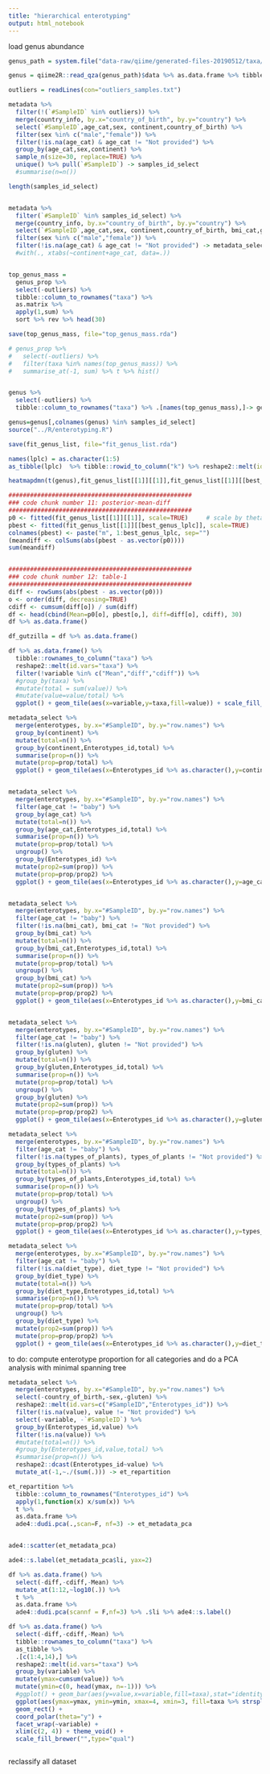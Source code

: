```yaml
---
title: "hierarchical enterotyping"
output: html_notebook
---
```




load genus abundance
```r

genus_path = system.file("data-raw/qiime/generated-files-20190512/taxa/genus.qza", package = "agp")

genus = qiime2R::read_qza(genus_path)$data %>% as.data.frame %>% tibble::rownames_to_column("taxa")  %>% as_tibble()


```


```r
outliers = readLines(con="outliers_samples.txt")

metadata %>% 
  filter(!(`#SampleID` %in% outliers)) %>%
  merge(country_info, by.x="country_of_birth", by.y="country") %>%
  select(`#SampleID`,age_cat,sex, continent,country_of_birth) %>% 
  filter(sex %in% c("male","female")) %>%
  filter(!is.na(age_cat) & age_cat != "Not provided") %>%
  group_by(age_cat,sex,continent) %>% 
  sample_n(size=30, replace=TRUE) %>%
  unique() %>% pull(`#SampleID`) -> samples_id_select
  #summarise(n=n())

length(samples_id_select)


metadata %>% 
  filter(`#SampleID` %in% samples_id_select) %>%
  merge(country_info, by.x="country_of_birth", by.y="country") %>%
  select(`#SampleID`,age_cat,sex, continent,country_of_birth, bmi_cat,gluten,types_of_plants,diet_type  ) %>% 
  filter(sex %in% c("male","female")) %>%
  filter(!is.na(age_cat) & age_cat != "Not provided") -> metadata_select
  #with(., xtabs(~continent+age_cat, data=.))


top_genus_mass = 
  genus_prop %>% 
  select(-outliers) %>%
  tibble::column_to_rownames("taxa") %>% 
  as.matrix %>% 
  apply(1,sum) %>% 
  sort %>% rev %>% head(30)

save(top_genus_mass, file="top_genus_mass.rda")

# genus_prop %>% 
#   select(-outliers) %>%
#   filter(taxa %in% names(top_genus_mass)) %>%
#   summarise_at(-1, sum) %>% t %>% hist()


genus %>%
  select(-outliers) %>%
  tibble::column_to_rownames("taxa") %>% .[names(top_genus_mass),]-> genus


```



```r

genus=genus[,colnames(genus) %in% samples_id_select]
source("../R/enterotyping.R")

save(fit_genus_list, file="fit_genus_list.rda")

```


```r

names(lplc) = as.character(1:5)
as_tibble(lplc)  %>% tibble::rowid_to_column("k") %>% reshape2::melt(id.vars="k") %>% ggplot() + geom_line(aes(x=k,y=value,group=variable))

```


```r

heatmapdmn(t(genus),fit_genus_list[[1]][[1]],fit_genus_list[[1]][[best_genus_lplc]])

###################################################
### code chunk number 11: posterior-mean-diff
###################################################
p0 <- fitted(fit_genus_list[[1]][[1]], scale=TRUE)     # scale by theta
pbest <- fitted(fit_genus_list[[1]][[best_genus_lplc]], scale=TRUE)
colnames(pbest) <- paste("m", 1:best_genus_lplc, sep="")
(meandiff <- colSums(abs(pbest - as.vector(p0))))
sum(meandiff)


###################################################
### code chunk number 12: table-1
###################################################
diff <- rowSums(abs(pbest - as.vector(p0)))
o <- order(diff, decreasing=TRUE)
cdiff <- cumsum(diff[o]) / sum(diff)
df <- head(cbind(Mean=p0[o], pbest[o,], diff=diff[o], cdiff), 30)
df %>% as.data.frame()

df_gutzilla = df %>% as.data.frame()

df %>% as.data.frame() %>%
  tibble::rownames_to_column("taxa") %>%
  reshape2::melt(id.vars="taxa") %>%
  filter(!variable %in% c("Mean","diff","cdiff")) %>%
  #group_by(taxa) %>%
  #mutate(total = sum(value)) %>%
  #mutate(value=value/total) %>%
  ggplot() + geom_tile(aes(x=variable,y=taxa,fill=value)) + scale_fill_viridis_c()

```


```r

metadata_select %>%
  merge(enterotypes, by.x="#SampleID", by.y="row.names") %>%
  group_by(continent) %>%
  mutate(total=n()) %>%
  group_by(continent,Enterotypes_id,total) %>%
  summarise(prop=n()) %>%
  mutate(prop=prop/total) %>%
  ggplot() + geom_tile(aes(x=Enterotypes_id %>% as.character(),y=continent,fill=prop)) + scale_fill_viridis_c()


metadata_select %>%
  merge(enterotypes, by.x="#SampleID", by.y="row.names") %>%
  filter(age_cat != "baby") %>%
  group_by(age_cat) %>%
  mutate(total=n()) %>%
  group_by(age_cat,Enterotypes_id,total) %>%
  summarise(prop=n()) %>%
  mutate(prop=prop/total) %>%
  ungroup() %>%
  group_by(Enterotypes_id) %>%
  mutate(prop2=sum(prop)) %>%
  mutate(prop=prop/prop2) %>%
  ggplot() + geom_tile(aes(x=Enterotypes_id %>% as.character(),y=age_cat,fill=prop)) + scale_fill_viridis_c()


metadata_select %>%
  merge(enterotypes, by.x="#SampleID", by.y="row.names") %>%
  filter(age_cat != "baby") %>%
  filter(!is.na(bmi_cat), bmi_cat != "Not provided") %>%
  group_by(bmi_cat) %>%
  mutate(total=n()) %>%
  group_by(bmi_cat,Enterotypes_id,total) %>%
  summarise(prop=n()) %>%
  mutate(prop=prop/total) %>%
  ungroup() %>%
  group_by(bmi_cat) %>%
  mutate(prop2=sum(prop)) %>%
  mutate(prop=prop/prop2) %>%
  ggplot() + geom_tile(aes(x=Enterotypes_id %>% as.character(),y=bmi_cat,fill=prop)) + scale_fill_viridis_c()


metadata_select %>%
  merge(enterotypes, by.x="#SampleID", by.y="row.names") %>%
  filter(age_cat != "baby") %>%
  filter(!is.na(gluten), gluten != "Not provided") %>%
  group_by(gluten) %>%
  mutate(total=n()) %>%
  group_by(gluten,Enterotypes_id,total) %>%
  summarise(prop=n()) %>%
  mutate(prop=prop/total) %>%
  ungroup() %>%
  group_by(gluten) %>%
  mutate(prop2=sum(prop)) %>%
  mutate(prop=prop/prop2) %>%
  ggplot() + geom_tile(aes(x=Enterotypes_id %>% as.character(),y=gluten,fill=prop)) + scale_fill_viridis_c()

metadata_select %>%
  merge(enterotypes, by.x="#SampleID", by.y="row.names") %>%
  filter(age_cat != "baby") %>%
  filter(!is.na(types_of_plants), types_of_plants != "Not provided") %>%
  group_by(types_of_plants) %>%
  mutate(total=n()) %>%
  group_by(types_of_plants,Enterotypes_id,total) %>%
  summarise(prop=n()) %>%
  mutate(prop=prop/total) %>%
  ungroup() %>%
  group_by(types_of_plants) %>%
  mutate(prop2=sum(prop)) %>%
  mutate(prop=prop/prop2) %>%
  ggplot() + geom_tile(aes(x=Enterotypes_id %>% as.character(),y=types_of_plants,fill=prop)) + scale_fill_viridis_c()

metadata_select %>%
  merge(enterotypes, by.x="#SampleID", by.y="row.names") %>%
  filter(age_cat != "baby") %>%
  filter(!is.na(diet_type), diet_type != "Not provided") %>%
  group_by(diet_type) %>%
  mutate(total=n()) %>%
  group_by(diet_type,Enterotypes_id,total) %>%
  summarise(prop=n()) %>%
  mutate(prop=prop/total) %>%
  ungroup() %>%
  group_by(diet_type) %>%
  mutate(prop2=sum(prop)) %>%
  mutate(prop=prop/prop2) %>%
  ggplot() + geom_tile(aes(x=Enterotypes_id %>% as.character(),y=diet_type,fill=prop)) + scale_fill_viridis_c()

```


to do: compute enterotype proportion for all categories and do a PCA analysis with minimal spanning tree


```r

metadata_select %>%
  merge(enterotypes, by.x="#SampleID", by.y="row.names") %>%
  select(-country_of_birth,-sex,-gluten) %>%
  reshape2::melt(id.vars=c("#SampleID","Enterotypes_id")) %>%
  filter(!is.na(value), value != "Not provided") %>%
  select(-variable, -`#SampleID`) %>%
  group_by(Enterotypes_id,value) %>%
  filter(!is.na(value)) %>%
  #mutate(total=n()) %>%
  #group_by(Enterotypes_id,value,total) %>%
  #summarise(prop=n()) %>%
  reshape2::dcast(Enterotypes_id~value) %>%
  mutate_at(-1,~./(sum(.))) -> et_repartition

et_repartition %>%
  tibble::column_to_rownames("Enterotypes_id") %>%
  apply(1,function(x) x/sum(x)) %>%
  t %>%
  as.data.frame %>%
  ade4::dudi.pca(.,scan=F, nf=3) -> et_metadata_pca


ade4::scatter(et_metadata_pca)

ade4::s.label(et_metadata_pca$li, yax=2)

```


```r

df %>% as.data.frame() %>%
  select(-diff,-cdiff,-Mean) %>%
  mutate_at(1:12,~log10(.)) %>%
  t %>%
  as.data.frame %>%
  ade4::dudi.pca(scannf = F,nf=3) %>% .$li %>% ade4::s.label()

df %>% as.data.frame() %>%
  select(-diff,-cdiff,-Mean) %>%
  tibble::rownames_to_column("taxa") %>%
  as_tibble %>%
  .[c(1:4,14),] %>%
  reshape2::melt(id.vars="taxa") %>%
  group_by(variable) %>%
  mutate(ymax=cumsum(value)) %>%
  mutate(ymin=c(0, head(ymax, n=-1))) %>%
  #ggplot() + geom_bar(aes(y=value,x=variable,fill=taxa),stat="identity") 
  ggplot(aes(ymax=ymax, ymin=ymin, xmax=4, xmin=3, fill=taxa %>% strsplit(x=.,split=";") %>% sapply(function(x)x[6])  )) + 
  geom_rect() +      
  coord_polar(theta="y") + 
  facet_wrap(~variable) + 
  xlim(c(2, 4)) + theme_void() +
  scale_fill_brewer("",type="qual")



```

reclassify all dataset
```r




```

